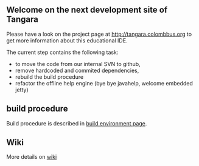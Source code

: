 == Welcome on the next development site of Tangara ==

Please have a look on the project page at http://tangara.colombbus.org to get more information about this educational IDE.

The current step contains the following task:
* to move the code from our internal SVN to github,
* remove hardcoded and commited dependencies,
* rebuild the build procedure
* refactor the offline help engine (bye bye javahelp, welcome embedded jetty)
==build procedure==
Build procedure is described in [[https://github.com/colombbus/tangara/wiki/Build-environment| build environment page]].

==Wiki==
More details on [[https://github.com/colombbus/tangara/wiki|wiki]]
